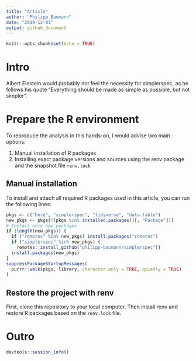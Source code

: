 ```yaml
---
title: "Article"
author: "Philipp Baumann"
date: "2019-12-01"
output: github_document
---
```


```r
knitr::opts_chunk$set(echo = TRUE)
```

# Intro

Albert Einstein would probably not feel the necessity for simplerspec, as he follows his quote "Everything should be made as simple as possible, but not simpler".

# Prepare the R environment

To reproduce the analysis in this hands-on, I would advise two main options:

1. Manual installation of R packages
2. Installing exact package versions and sources using the renv package and the snapshot file `renv.lock`

## Manual installation

To install and attach all required R packages used in this article, you can run the following  lines:

```r
pkgs <- c("here", "simplerspec", "tidyverse", "data.table")
new_pkgs <- pkgs[!(pkgs %in% installed.packages()[, "Package"])]
# Install only new packages
if (length(new_pkgs)) {
  if ("remotes" %in% new_pkgs) install.packages("remotes")
  if ("simplerspec" %in% new_pkgs) {
    remotes::install_github("philipp-baumann/simplerspec")}
  install.packages(new_pkgs)
}
suppressPackageStartupMessages(
  purrr::walk(pkgs, library, character.only = TRUE, quietly = TRUE)
)
```

## Restore the project with renv

First, clone this repository to your local computer. Then install renv and restore R packages based on the `renv.lock` file.

# Outro

```r
devtools::session_info()
```


